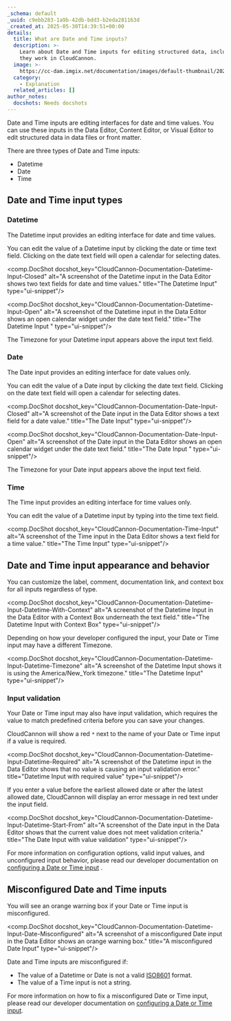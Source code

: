 ```yaml
---
_schema: default
_uuid: c9ebb283-1a9b-42db-bdd3-b2eda281163d
_created_at: 2025-05-30T14:39:51+00:00
details:
  title: What are Date and Time inputs?
  description: >-
    Learn about Date and Time inputs for editing structured data, including how
    they work in CloudCannon.
  image: >-
    https://cc-dam.imgix.net/documentation/images/default-thumbnail/2023-Q4/CloudCannon-Documentation-Thumbnail.png
  category:
    - Explanation
  related_articles: []
author_notes:
  docshots: Needs docshots
---
```

Date and Time inputs are editing interfaces for date and time values. You can use these inputs in the Data Editor, Content Editor, or Visual Editor to edit structured data in data files or front matter.

There are three types of Date and Time inputs:

* Datetime
* Date
* Time

## Date and Time input types

### Datetime

The Datetime input provides an editing interface for date and time values.

You can edit the value of a Datetime input by clicking the date or time text field. Clicking on the date text field will open a calendar for selecting dates.

<comp.DocShot docshot_key="CloudCannon-Documentation-Datetime-Input-Closed" alt="A screenshot of the Datetime input in the Data Editor shows two text fields for date and time values." title="The Datetime Input" type="ui-snippet"/>

<comp.DocShot docshot_key="CloudCannon-Documentation-Datetime-Input-Open" alt="A screenshot of the Datetime input in the Data Editor shows an open calendar widget under the date text field." title="The Datetime Input " type="ui-snippet"/>

The Timezone for your Datetime input appears above the input text field.

### Date

The Date input provides an editing interface for date values only.

You can edit the value of a Date input by clicking the date text field. Clicking on the date text field will open a calendar for selecting dates.

<comp.DocShot docshot_key="CloudCannon-Documentation-Date-Input-Closed" alt="A screenshot of the Date input in the Data Editor shows a text field for a date value." title="The Date Input" type="ui-snippet"/>

<comp.DocShot docshot_key="CloudCannon-Documentation-Date-Input-Open" alt="A screenshot of the Date input in the Data Editor shows an open calendar widget under the date text field." title="The Date Input " type="ui-snippet"/>

The Timezone for your Date input appears above the input text field.

### Time

The Time input provides an editing interface for time values only.

You can edit the value of a Datetime input by typing into the time text field.

<comp.DocShot docshot_key="CloudCannon-Documentation-Time-Input" alt="A screenshot of the Time input in the Data Editor shows a text field for a time value." title="The Time Input" type="ui-snippet"/>

## Date and Time input appearance and behavior

You can customize the label, comment, documentation link, and context box for all inputs regardless of type.

<comp.DocShot docshot_key="CloudCannon-Documentation-Datetime-Input-Datetime-With-Context" alt="A screenshot of the Datetime Input in the Data Editor with a Context Box underneath the text field." title="The Datetime Input with Context Box" type="ui-snippet"/>

Depending on how your developer configured the input, your Date or Time input may have a different Timezone.

<comp.DocShot docshot_key="CloudCannon-Documentation-Datetime-Input-Datetime-Timezone" alt="A screenshot of the Datetime Input shows it is using the America/New_York timezone." title="The Datetime Input" type="ui-snippet"/>

### Input validation

Your Date or Time input may also have input validation, which requires the value to match predefined criteria before you can save your changes.

CloudCannon will show a red `*` next to the name of your Date or Time input if a value is required.

<comp.DocShot docshot_key="CloudCannon-Documentation-Datetime-Input-Datetime-Required" alt="A screenshot of the Datetime input in the Data Editor shows that no value is causing an input validation error." title="Datetime Input with required value" type="ui-snippet"/>

If you enter a value before the earliest allowed date or after the latest allowed date, CloudCannon will display an error message in red text under the input field.

<comp.DocShot docshot_key="CloudCannon-Documentation-Datetime-Input-Datetime-Start-From" alt="A screenshot of the Date input in the Data Editor shows that the current value does not meet validation criteria." title="The Date Input with value validation" type="ui-snippet"/>

For more information on configuration options, valid input values, and unconfigured input behavior, please read our developer documentation on [configuring a Date or Time input](/documentation/articles/configure-a-date-or-time-input/) .

## Misconfigured Date and Time inputs

You will see an orange warning box if your Date or Time input is misconfigured.

<comp.DocShot docshot_key="CloudCannon-Documentation-Datetime-Input-Date-Misconfigured" alt="A screenshot of a misconfigured Date input in the Data Editor shows an orange warning box." title="A misconfigured Date Input" type="ui-snippet"/>

Date and Time inputs are misconfigured if:

* The value of a Datetime or Date is not a valid <a href="https://www.iso.org/iso-8601-date-and-time-format.html" target="_blank" rel="noopener">ISO8601</a> format.
* The value of a Time input is not a string.

For more information on how to fix a misconfigured Date or Time input, please read our developer documentation on [configuring a Date or Time input](/documentation/articles/configure-a-date-or-time-input/).